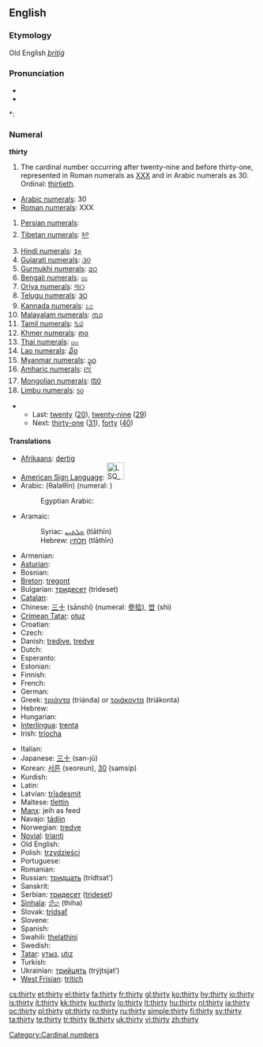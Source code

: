 ==English==

===Etymology===
Old English ''[[þritiġ]]''

===Pronunciation===
* {{audio|en-us-thirty.ogg|Audio (US)}}
* {{audio|en-uk-thirty.ogg|Audio (UK)}}

*: {{rhymes|ɜː(r)ti}}

===Numeral===
'''thirty'''

# The cardinal number occurring after twenty-nine and before thirty-one, represented in Roman numerals as [[XXX]] and in Arabic numerals as 30. Ordinal: [[thirtieth]].
* [[w:Arabic numerals|Arabic numerals]]: 30
* [[w:Roman numerals|Roman numerals]]: XXX
# [[w:Eastern Arabic numerals|Persian numerals]]: {{fa-Arab|[[۳۰]]}}
# [[w:Indian numerals|Tibetan numerals]]: [[༣༠]]
# [[w:Indian numerals|Hindi numerals]]: [[३०]]
# [[w:Indian numerals|Gujarati numerals]]: [[૩૦]]
# [[w:Indian numerals|Gurmukhi numerals]]: [[੩੦]]
# [[w:Indian numerals|Bengali numerals]]: [[৩০]]
# [[w:Indian numerals|Oriya numerals]]: [[୩୦]]
# [[w:Indian numerals|Telugu numerals]]: [[౩౦]]
# [[w:Indian numerals|Kannada numerals]]: [[೩೦]]
# [[w:Indian numerals|Malayalam numerals]]: [[൩൦]]
# [[w:Indian numerals|Tamil numerals]]: [[௩௰]]
# [[w:Khmer script|Khmer numerals]]: [[៣០]]
# [[w:Thai numerals|Thai numerals]]: [[๓๐]]
# [[w:Lao alphabet|Lao numerals]]: [[໓໐]]
# [[w:Burmese alphabet|Myanmar numerals]]: [[၃၀]]
# [[w:Amharic language|Amharic numerals]]: [[፫፲]]
# [[w:Mongolian alphabet|Mongolian numerals]]: [[᠓᠐]]
# [[w:Limbu language|Limbu numerals]]: [[᥉᥆]]

** Last: [[twenty]] ([[20]]), [[twenty-nine]] ([[29]])
** Next: [[thirty-one]] ([[31]]), [[forty]] ([[40]])

====Translations====
{{trans-top|cardinal number}}
* [[Afrikaans]]: [[dertig]]
* [[American Sign Language]]: [[Image:LSQ 30.jpg|35px]]
* Arabic: {{Arab|[[ثلاثين]]}} (θalaθīn) (numeral: {{Arab|[[٣٠]]}})
*: Egyptian Arabic: {{t|arz|تلاتين|sc=Arab|tr=talaatiin}}
* Aramaic:
*: Syriac: [[ܬܠܬܝܢ]] (tlāthīn) {{c}}
*: Hebrew: [[תלתין]] (tlāthīn) {{c}}
* Armenian: {{t|hy|երեսուն|sc=Armn|tr=eresun}}
* [[Asturian]]: {{t-|ast|trenta}}
* Bosnian: {{t-|bs|trideset}}
* [[Breton]]: [[tregont]]
* Bulgarian: [[тридесет]] (trídeset)
* [[Catalan]]: {{t-|ca|trenta}}
* Chinese: [[三十]] (sānshí) (numeral: [[參拾]]), [[丗]] (shì)
* [[Crimean Tatar]]: [[otuz#Crimean Tatar|otuz]]
* Croatian: {{t+|hr|trideset|alt=trídeset}}
* Czech: {{t-|cs|třicet}}
* Danish: [[tredive]], [[tredve]]
* Dutch: {{t+|nl|dertig|f}}
* Esperanto: {{t|eo|tridek}}
* Estonian: {{t-|et|kolmkümmend}}
* Finnish: {{t+|fi|kolmekymmentä}}
* French: {{t+|fr|trente|m}}
* German: {{t+|de|dreißig|f}}
* Greek: [[τριάντα]] (triánda) or [[τριάκοντα]] (triákonta)
* Hebrew: {{t-|he|שלושים|m|f|alt=שְׁלוֹשִׁים|tr=shloshím|sc=Hebr}}
* Hungarian: {{t+|hu|harminc}}
* [[Interlingua]]: [[trenta]]
* Irish: [[tríocha]]
{{trans-mid}}
* Italian: {{t+|it|trenta}}
* Japanese: [[三十]] (san-jū)
* Korean: [[서른]] (seoreun), [[30]] (samsip)
* Kurdish: {{t-|ku|سی|sc=ku-Arab}}
* Latin: {{t-|la|triginta}}
* Latvian: [[trīsdesmit]]
* Maltese: [[tlettin]]
* [[Manx]]: jeih as feed
* Navajo: [[tádiin]]
* Norwegian: [[tredve]]
* [[Novial]]: [[trianti]]
* Old English: {{t-|ang|þritig|alt=þrītiġ|xs=Old English}}
* Polish: [[trzydzieści]]
* Portuguese: {{t+|pt|trinta}}
* Romanian: {{t+|ro|treizeci}}
* Russian: [[тридцать]] (trídtsat’)
* Sanskrit: {{unicode|[[triṁśat]]}}
* Serbian: [[тридесет]] ([[trideset]])
* [[Sinhala]]: [[තිහ]] (thiha)
* Slovak: [[tridsať]]
* Slovene: {{t+|sl|trideset}}
* Spanish: {{t+|es|treinta}}
* Swahili: [[thelathini]]
* Swedish: {{t+|sv|trettio}}
* [[Tatar]]: [[утыз#Tatar|утыз]], [[utız#Tatar|utız]]
* Turkish: {{t+|tr|otuz}}
* Ukrainian: [[трийцять]] (trýjtsjat’)
* [[West Frisian]]: [[tritich]]
{{trans-bottom}}

[[Category:Cardinal numbers]]

[[cs:thirty]]
[[et:thirty]]
[[el:thirty]]
[[fa:thirty]]
[[fr:thirty]]
[[gl:thirty]]
[[ko:thirty]]
[[hy:thirty]]
[[io:thirty]]
[[is:thirty]]
[[it:thirty]]
[[kk:thirty]]
[[ku:thirty]]
[[lo:thirty]]
[[lt:thirty]]
[[hu:thirty]]
[[nl:thirty]]
[[ja:thirty]]
[[oc:thirty]]
[[pl:thirty]]
[[pt:thirty]]
[[ro:thirty]]
[[ru:thirty]]
[[simple:thirty]]
[[fi:thirty]]
[[sv:thirty]]
[[ta:thirty]]
[[te:thirty]]
[[tr:thirty]]
[[tk:thirty]]
[[uk:thirty]]
[[vi:thirty]]
[[zh:thirty]]